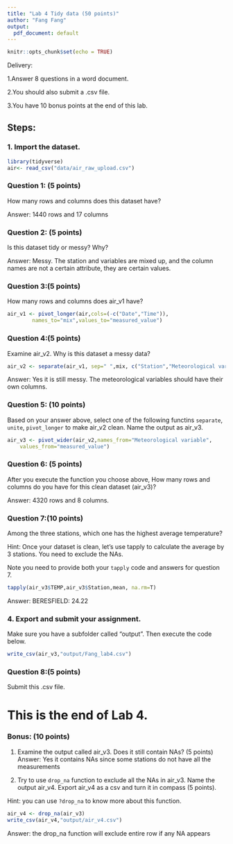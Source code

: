 ```yaml
---
title: "Lab 4 Tidy data (50 points)"
author: "Fang Fang"
output:
  pdf_document: default
---
```


```r
knitr::opts_chunk$set(echo = TRUE)
```


Delivery:

1.Answer 8 questions in a word document. 

2.You should also submit a .csv file. 

3.You have 10 bonus points at the end of this lab. 



## Steps:

### 1. Import the dataset.
 
```r
library(tidyverse)
air<- read_csv("data/air_raw_upload.csv")
```


### Question 1: (5 points)
How many rows and columns does this dataset have?

Answer:  1440 rows and 17 columns

### Question 2: (5 points)
Is this dataset tidy or messy? Why?

Answer: Messy. The station and variables are mixed up, and the column names are not a certain attribute, they are certain values. 

                
### Question 3:(5 points)
How many rows and columns does air_v1 have? 
```r
air_v1 <- pivot_longer(air,cols=(-c("Date","Time")),
        names_to="mix",values_to="measured_value")
```




### Question 4:(5 points)
Examine air_v2. Why is this dataset a messy data? 
```r
air_v2 <- separate(air_v1, sep=" ",mix, c("Station","Meteorological variable"))
```

Answer: Yes it is still messy. The meteorological variables should have their own columns. 

### Question 5: (10 points)
Based on your answer above, select one of the following functins `separate`, `unite`, `pivot_longer` to make air_v2 clean. Name the output as air_v3. 
```r
air_v3 <- pivot_wider(air_v2,names_from="Meteorological variable",  
    values_from="measured_value")
```

### Question 6: (5 points)
After you execute the function you choose above, How many rows and columns do you have for this clean dataset (air_v3)? 

Answer: 4320 rows and 8 columns. 





### Question 7:(10 points)

Among the three stations, which one has the highest average temperature? 

Hint: Once your dataset is clean, let's use tapply to calculate the average by 3 stations. You need to exclude the NAs. 

Note you need to provide both your `tapply` code and answers for question 7. 
```r
tapply(air_v3$TEMP,air_v3$Station,mean, na.rm=T)
```

Answer: BERESFIELD: 24.22

### 4. Export and submit your assignment. 


Make sure you have a subfolder called "output". Then execute the code below.


```r
write_csv(air_v3,"output/Fang_lab4.csv")
```



### Question 8:(5 points)
Submit this .csv file. 



# This is the end of Lab 4. 

### Bonus: (10 points)

1) Examine the output called air_v3. Does it still contain NAs? (5 points)
Answer: Yes it contains NAs since some stations do not have all the measurements

2) Try to use `drop_na` function to exclude all the NAs in air_v3. Name the output air_v4. Export air_v4 as a csv and turn it in compass (5 points).    

Hint: you can use `?drop_na` to know more about this function. 

```r
air_v4 <- drop_na(air_v3)
write_csv(air_v4,"output/air_v4.csv")
```

Answer: the drop_na function will exclude entire row if any NA appears
